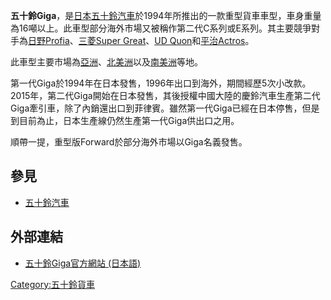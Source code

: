 {{Infobox Automobile
| image        = [[File:Tatebayashi-tank.jpg|250px]]
| name         = 五十鈴Giga 
| manufacturer = [[五十鈴汽車|五十鈴汽車]]
| production   = 1994-
| predecessor  =
| successor    =
| class        = [[貨車|貨車]]
| platform     =
| body_style   = 
| engine       =
| transmission = 
| length       =
| width        =
| height       =
| weight       =
| wheelbase    =
| aka          = 
| fuel_economy =
| fuel_capacity =
| related      =
| similar = [[三菱Super_Great|三菱Super Great]]<br/>[[日野Profia|日野Profia]]<br/>[[UD_Quon|UD Quon]]
| designer     =
| assembly     = 
}}
'''五十鈴Giga'''，是[[日本|日本]][[五十鈴汽車|五十鈴汽車]]於1994年所推出的一款重型貨車車型，車身重量為16噸以上。此車型部分海外市場又被稱作第二代C系列或E系列。其主要競爭對手為[[日野Profia|日野Profia]]、[[三菱Super_Great|三菱Super Great]]、[[UD卡車|UD Quon]]和[[梅賽德斯-賓士Actros|平治Actros]]。

此車型主要市場為[[亞洲|亞洲]]、[[北美洲|北美洲]]以及[[南美洲|南美洲]]等地。

第一代Giga於1994年在日本發售，1996年出口到海外，期間經歷5次小改款。2015年，第二代Giga開始在日本發售，其後授權中國大陸的慶鈴汽車生產第二代Giga牽引車，除了內銷還出口到菲律賓。雖然第一代Giga已經在日本停售，但是到目前為止，日本生產線仍然生產第一代Giga供出口之用。

順帶一提，重型版Forward於部分海外市場以Giga名義發售。

==參見==
*[[五十鈴汽車|五十鈴汽車]]

==外部連結==
*[http://www.isuzu.co.jp/product/giga/index.html 五十鈴Giga官方網站 (日本語)] {{Wayback|url=http://www.isuzu.co.jp/product/giga/index.html |date=20210514081418 }}

{{汽車小作品}}

[[Category:五十鈴貨車|Category:五十鈴貨車]]